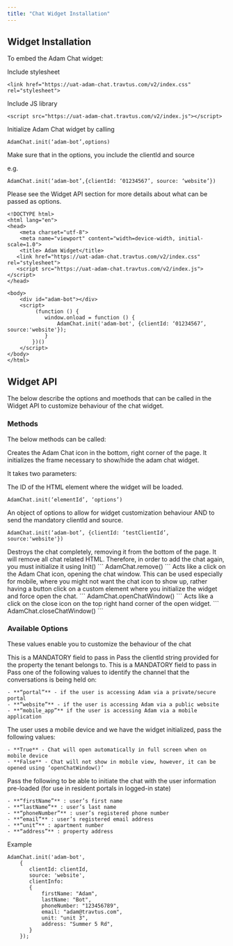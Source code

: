 ```yaml
---
title: "Chat Widget Installation"
---
```


## Widget Installation


To embed the Adam Chat widget: 

Include stylesheet 
```
<link href="https://uat-adam-chat.travtus.com/v2/index.css"  rel="stylesheet">
```

Include JS library 
```
<script src="https://uat-adam-chat.travtus.com/v2/index.js"></script>
```

Initialize Adam Chat widget by calling 
```
AdamChat.init(‘adam-bot’,options)
```

Make sure that in the options, you include the clientId and source 

e.g. 
```
AdamChat.init(‘adam-bot’,{clientId: ‘01234567’, source: ‘website’})
```

Please see the Widget API section for more details about what can be passed as options.

```
<!DOCTYPE html>
<html lang="en">
<head>
    <meta charset="utf-8">
    <meta name="viewport" content="width=device-width, initial-scale=1.0">
    <title> Adam Widget</title>
   <link href="https://uat-adam-chat.travtus.com/v2/index.css" rel="stylesheet">
   <script src="https://uat-adam-chat.travtus.com/v2/index.js"></script>
</head>

<body>
    <div id="adam-bot"></div>
    <script>
         (function () {
            window.onload = function () {
                AdamChat.init('adam-bot', {clientId: ‘01234567’, source:'website'});                
            }
        })()
    </script>
</body>
</html>
```


## Widget API 
The below describe the options and moethods that can be called in the Widget API to customize behaviour of the chat widget. 

### Methods
The below methods can be called:

<AccordionGroup>
<Accordion title="init()">
Creates the Adam Chat icon in the bottom, right corner of the page. It initializes the frame necessary to show/hide the adam chat widget. 

It takes two parameters: 

The ID of the HTML element where the widget will be loaded.
```
AdamChat.init(‘elementId’, ‘options’)
```

An object of options to allow for widget customization behaviour AND to send the mandatory clientId and source.
```
AdamChat.init(‘adam-bot’, {clientId: ‘testClientId’, source:'website'})
```
</Accordion>


<Accordion title="remove()">
Destroys the chat completely, removing it from the bottom of the page. It will remove all chat related HTML. Therefore, in order to add the chat again, you must initialize it using Init() 
```
AdamChat.remove()
```
</Accordion>


<Accordion title="openChatWindow()">
Acts like a click on the Adam Chat icon, opening the chat window. This can be used especially for mobile, where you might not want the chat icon to show up, rather having a button click on a custom element where you initialize the widget and force open the chat.  
```
AdamChat.openChatWindow()
```
</Accordion>

<Accordion title="closeChatWindow()">
Acts like a click on the close icon on the top right hand corner of the open widget. 
```
AdamChat.closeChatWindow()
```
</Accordion>
</AccordionGroup>


### Available Options
These values enable you to customize the behaviour of the chat

<AccordionGroup>
<Accordion title="clientId">
This is a MANDATORY field to pass in 
Pass the clientId string provided for the property the tenant belongs to.
</Accordion>
<Accordion title="source">
This is a MANDATORY field to pass in 
Pass one of the following values to identify the channel that the conversations is being held on:

    - **“portal”** - if the user is accessing Adam via a private/secure portal 
    - **“website”** - if the user is accessing Adam via a public website
    - **“mobile_app”** if the user is accessing Adam via a mobile application
</Accordion>
<Accordion title="shouldShowChatOnMobile">
The user uses a mobile device and we have the widget initialized, pass the following values:

    - **True** - Chat will open automatically in full screen when on mobile device 
    - **False** - Chat will not show in mobile view, however, it can be opened using ‘openChatWindow()’
</Accordion>

<Accordion title="clientInfo">
Pass the following to be able to initiate the chat with the user information pre-loaded (for use in resident portals in logged-in state)
	
	- **“firstName”** : user’s first name
    - **“lastName”** : user’s last name
    - **“phoneNumber”** : user’s registered phone number
    - **“email”** : user’s registered email address
    - **“unit”** : apartment number
    - **“address”** : property address
</Accordion>
</AccordionGroup>             


Example

```
AdamChat.init('adam-bot', 
	{ 
       clientId: clientId, 
       source: 'website', 
       clientInfo: 
       { 
           firstName: "Adam", 
           lastName: "Bot", 
           phoneNumber: "123456789", 
           email: "adam@travtus.com", 
           unit: "unit 3", 
           address: "Summer 5 Rd", 
       }
    });
```